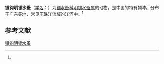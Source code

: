 {{Speciesbox
| name = 镰钩明镖水蚤
| status = 
| status_system = 
| image = 
| genus = Heliodiaptomus
| species = falxus
| authority = (Shen et Tai, 1964)<ref name='id12456'>{{cite web| url =http://www.bioinfo.cn/db05/BjdwSpecies.php?action=view&id=12456| title =镰钩明镖水蚤| work =《中国动物物种编目数据库》| publisher =中国科学院微生物研究所| author =中国科学院动物研究所| accessdate =2009-04-28| deadurl =yes| archiveurl =https://web.archive.org/web/20160305091731/http://www.bioinfo.cn/db05/BjdwSpecies.php?action=view&id=12456| archivedate =2016-03-05}}</ref>
}}

'''镰钩明镖水蚤'''（[[学名|学名]]：{{lang|la|''Heliodiaptomus falxus''}}）为[[镖水蚤科|镖水蚤科]][[明镖水蚤属|明镖水蚤属]]的动物，是中国的特有物种。分布于[[广东|广东]]等地，常见于珠江流域的江河中。<ref name='id12456'/>

== 参考文献 ==
{{reflist}}

{{Wikispecies|Heliodiaptomus falxus}}
{{Taxonbar|from=Q13223519}}

[[Category:明镖水蚤属|镰钩明镖水蚤]]


{{节肢动物小作品}}
